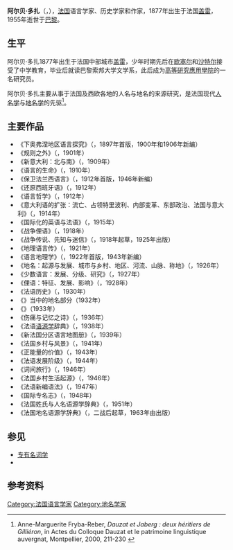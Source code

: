 {{Infobox officeholder
| name             = 阿尔贝·多扎
| original_name    = Albert Dauzat
| image            = Albert-dauzat-(1877-1955).jpg
| caption          = 阿尔贝·多扎
| birth_date       = {{Birth date|df=yes|1877|07|04}}
| birth_place      = {{flagicon|FRA|1877}} [[法兰西第三共和国|法国]][[克勒兹省|克勒兹省]][[盖雷|盖雷]]
| death_date       = {{Death date and age|df=yes|1955|10|31|1877|07|04}}
| death_place      = {{FRA}} [[巴黎|巴黎]][[巴黎十九区|19区]]
| resting_place    = [[科隆布_(上塞纳省)|科隆布]]市政公墓
| nationality      = 法国
| alma_mater       = [[巴黎大学_(1896年)|巴黎大学]]
| occupation       = [[语言学家|语言学家]]、[[历史学家|历史学家]]、[[作家|作家]]
}}
'''阿尔贝·多扎'''（{{lang-fr|Albert Dauzat}}，{{bd|1877年|7月4日|1955年|10月31日}}），[[法国|法国]]语言学家、历史学家和作家，1877年出生于法国[[盖雷|盖雷]]，1955年逝世于[[巴黎|巴黎]]。

==生平==
阿尔贝·多扎1877年出生于法国中部城市[[盖雷|盖雷]]，少年时期先后在[[欧塞尔|欧塞尔]]和[[沙特尔|沙特尔]]接受了中学教育，毕业后就读巴黎索邦大学文学系，此后成为[[高等研究應用學院|高等研究應用學院]]的一名研究员。

阿尔贝·多扎主要从事于法国及西欧各地的人名与地名的来源研究，是法国现代[[人名学|人名学]]与[[地名学|地名学]]的先驱<ref>Anne-Marguerite Fryba-Reber, ''Dauzat et Jaberg : deux héritiers de Gilliéron'', in Actes du Colloque Dauzat et le patrimoine linguistique auvergnat, Montpellier, 2000, 211-230 {{fr}}</ref>。

==主要作品==
* 《下奥弗涅地区语言探究》（''{{lang|fr|Études linguistiques sur la Basse-Auvergne}}''，1897年首版，1900年和1906年新编）
* 《规则之外》（''{{lang|fr|Hors la loi}}''，1901年）
* 《新意大利：北与南》（''{{lang|fr|L’Italie nouvelle : Nord et Midi}}''，1909年）
* 《语言的生命》（''{{lang|fr|La Vie du langage}}''，1910年）
* 《保卫法兰西语言》（''{{lang|fr|La Défense de la Langue française}}''，1912年首版，1946年新编）
* 《还原西班牙语》（''{{lang|fr|L’Espagne telle qu’elle est}}''，1912年）
* 《语言哲学》（''{{lang|fr|La philosophie du langage}}''，1912年）
* 《意大利语的扩张：流亡、占领特里波利、内部变革、东部政治、法国与意大利》（''{{lang|fr|L’Expansion italienne : l’émigration, la conquête de Tripoli, la régénération intérieure, politique orientale, France et Italie}}''，1914年）
* 《国际化的英语与法语》（''{{lang|fr|Le Français et l’anglais langues internationales}}''，1915年）
* 《战争俚语》（''{{lang|fr|L’Argot de la guerre}}''，1918年）
* 《战争传说、先知与迷信》（''{{lang|fr|Légendes, prophéties et superstitions de la guerre}}''，1918年起草，1925年出版）
* 《地理语言传》（''{{lang|fr|Essai de géographie linguistique}}''，1921年）
* 《语言地理学》（''{{lang|fr|La Géographie linguistique}}''，1922年首版，1943年新编）
* 《地名：起源与发展、城市与乡村、地区、河流、山脉、称地》（''{{lang|fr|Les Noms de lieux : origine et évolution, villes et villages, pays, cours d’eau, montagnes, lieux-dits}}''，1926年）
* 《少数语言：发展、分级、研究》（''{{lang|fr|Les Patois : Évolution - Classification - Étude}}''，1927年）
* 《俚语：特征、发展、影响》（''{{lang|fr|Les Argots : caractères, évolution, influence}}''，1928年）
* 《法语历史》（''{{lang|fr|Histoire de la langue française}}''，1930年）
* 《{{link-fr|古典学志|Revue des études anciennes}}》当中的地名部分（1932年）
* 《{{link-fr|现代法语志|Le Français moderne}}》（1933年）
* 《伤痛与记忆之诗》（''{{lang|fr|Poèmes de la douleur et du souvenir}}''，1936年）
* 《法语[[语源学|语源学]]辞典》（''{{lang|fr|Dictionnaire étymologique de la langue française}}''，1938年）
* 《新法国分区语言地图册》（''{{lang|fr|Nouvel atlas linguistique de la France par régions}}''，1939年）
* 《法国乡村与风景》（''{{lang|fr|Le Village et le paysan de France}}''，1941年）
* 《正能量的价值》（''{{lang|fr|La valeur de la connaissance positive}}''，1943年）
* 《法语发展阶级》（''{{lang|fr|Les étapes de la langue française}}''，1944年）
* 《词间旅行》（''{{lang|fr|Voyage à travers les mots}}''，1946年）
* 《法国乡村生活起源》（''{{lang|fr|La Vie rurale en France des origines à nos jours}}''，1946年）
* 《法语新编语法》（''{{lang|fr|Grammaire raisonnée de la langue française}}''，1947年）
* 《国际专名志》（''{{lang|fr|Revue internationale d'onomastique}}''，1948年）
* 《法国姓氏与人名语源学辞典》（''{{lang|fr|Dictionnaire étymologique des noms de famille et prénoms de France}}''，1951年）
* 《法国地名语源学辞典》（''{{lang|fr|Dictionnaire étymologique des noms de lieux de France}}''，二战后起草，1963年由{{link-fr|夏尔·罗斯坦|Charles Rostaing}}出版）

==参见==
* [[专有名词学|专有名词学]]
* {{link-fr|阿尔贝·多扎文学奖|Prix Albert-Dauzat}}

==参考资料==
{{reflist}}


{{Portal bar|語言學|法國|人物}}
{{Authority control}}
{{DEFAULTSORT:Dauzat, Albert}}
[[Category:法国语言学家|Category:法国语言学家]]
[[Category:地名学家|Category:地名学家]]